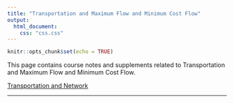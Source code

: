 ```yaml
---
title: "Transportation and Maximum Flow and Minimum Cost Flow"
output:
  html_document:
    css: "css.css"
---
```


```r
knitr::opts_chunk$set(echo = TRUE)
```

This page contains course notes and supplements related to Transportation and Maximum Flow and Minimum Cost Flow.

[Transportation and Network](https://drive.google.com/file/d/1QBt0IT03hy_jsIiSFkXdPcdwuMEXU8VB/view?usp=share_link)

__________
